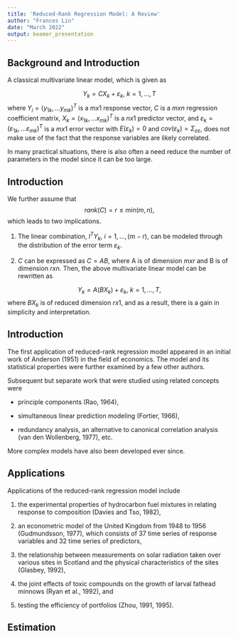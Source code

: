 ```yaml
---
title: 'Reduced-Rank Regression Model: A Review'
author: "Frances Lin"
date: "March 2022"
output: beamer_presentation
---
```


## Background and Introduction 

A classical multivariate linear model, which is given as

$$
Y_k = CX_k + \varepsilon_k, \ k = 1,..., T
$$
where $Y_i = {(y_{1k},... y_{mk})}^T$ is a $mx1$ response vector, $C$ is a $mxn$ regression coefficient matrix, $X_k = {(x_{1k},... x_{mk})}^T$ is a $nx1$ predictor vector, and $\varepsilon_k = {(\varepsilon_{1k},... \varepsilon_{mk})}^T$ is a $mx1$ error vector with $E(\varepsilon_k) = 0$ and $cov(\varepsilon_k) = \Sigma_{\varepsilon \varepsilon}$, does not make use of the fact that the response variables are likely correlated. 

In many practical situations, there is also often a need reduce the number of parameters in the model since it can be too large. 

## Introduction 

We further assume that 
$$
rank(C) = r \leq min(m, n),
$$
which leads to two implications.

1. The linear combination, $l^T Y_k,$ $i = 1,...,(m-r),$ can be modeled through the distribution of the error term $\varepsilon_k$. 

2. $C$ can be expressed as $C = AB$, where A is of dimension $mxr$ and B is of dimension $rxn$. Then, the above multivariate linear model can be rewritten as 

$$
Y_k = A(BX_k) + \varepsilon_k, \ k = 1,..., T, 
$$
where $BX_k$ is of reduced dimension $rx1$, and as a result, there is a gain in simplicity and interpretation. 

## Introduction 

The first application of reduced-rank regression model appeared in an initial work of Anderson (1951) in the field of economics. The model and its statistical properties were further examined by a few other authors. 

Subsequent but separate work that were studied using related concepts were 

- principle components (Rao, 1964), 

- simultaneous linear prediction modeling (Fortier, 1966), 

- redundancy analysis, an alternative to canonical correlation analysis (van den Wollenberg, 1977), etc. 

More complex models have also been developed ever since. 


## Applications 

Applications of the reduced-rank regression model include 

(1) the experimental properties of hydrocarbon fuel mixtures in relating response to composition (Davies and Tso, 1982), 

(2) an econometric model of the United Kingdom from 1948 to 1956 (Gudmundsson, 1977), which consists of 37 time series of response variables and 32 time series of predictors, 

(3) the relationship between measurements on solar radiation taken over various sites in Scotland and the physical characteristics of the sites (Glasbey, 1992), 

(4) the joint effects of toxic compounds on the growth of larval fathead minnows (Ryan et al., 1992), and 

(5) testing the efficiency of portfolios (Zhou, 1991, 1995).

## Estimation 
